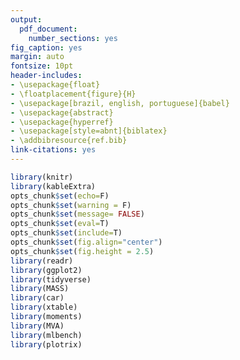 ```yaml
---
output:
  pdf_document:
    number_sections: yes
fig_caption: yes
margin: auto
fontsize: 10pt
header-includes:
- \usepackage{float}
- \floatplacement{figure}{H}
- \usepackage[brazil, english, portuguese]{babel}
- \usepackage{abstract}
- \usepackage{hyperref}
- \usepackage[style=abnt]{biblatex}
- \addbibresource{ref.bib}
link-citations: yes
---
```



```r
library(knitr)
library(kableExtra)
opts_chunk$set(echo=F)
opts_chunk$set(warning = F)
opts_chunk$set(message= FALSE)
opts_chunk$set(eval=T)
opts_chunk$set(include=T)
opts_chunk$set(fig.align="center")
opts_chunk$set(fig.height = 2.5)
library(readr)
library(ggplot2)
library(tidyverse)
library(MASS)
library(car)
library(xtable)
library(moments)
library(MVA)
library(mlbench)
library(plotrix)
```

\renewcommand{\figurename}{Figura}
\renewcommand{\tablename}{Tabela}
\renewcommand{\baselinestretch}{1.5}

\begin{titlepage}
\begin{center} 

{\large UNICAMP - Universidade Estadual de Campinas}\\[0.2cm] 
{\large IMECC - Instituto de Matemática, Estatística e Computação Científica}\\[0.2cm] 
{\large Departamento de Estatística}\\[0.2cm]
{\large ME731 - Métodos em Análise Multivariada}\\[6.1cm]
{\bf \Large Trabalho}\\[6cm] 

\begin{flushright}
{ Carlos Caminho Oco RA 168624 \\ 
marfloy Chaves eduardo RA 173733\\
Caio Henrique de Sousa Lima RA 214144\\ 
<<<<<<< HEAD
Piupiu Mendes Panela RA 219494\\
Nathan Blusa Amaarela Soltinho RA 222854} \\[5cm] 
=======
Júlio Mendes Pazelli RA 219494\\
Nathan Blusa Amaalela Soltinho RA 222854} \\[5cm] 
>>>>>>> 438e8e439b1e7aebe3da1493499533fd033d6508
\end{flushright}


{Campinas}\\[0.2cm]
{2020}
\end{center}
\end{titlepage}



